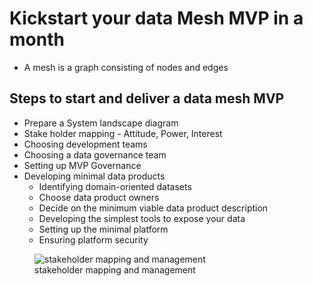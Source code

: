 # Kickstart your data Mesh MVP in a month

* A mesh is a graph consisting of nodes and edges

## Steps to start and deliver a data mesh MVP

* Prepare a System landscape diagram
* Stake holder mapping - Attitude, Power, Interest
* Choosing development teams
* Choosing a data governance team
* Setting up MVP Governance
* Developing minimal data products
    * Identifying domain-oriented datasets
    * Choose data product owners
    * Decide on the minimum viable data product description
    * Developing the simplest tools to expose your data
    * Setting up the minimal platform
    * Ensuring platform security


![stakeholder mapping and management](/Images/stake_holder_types.png)

